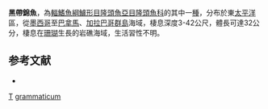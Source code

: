 {{Speciesbox 
| taxon = Thalassoma grammaticum
| status = LC
| status_system = IUCN3.1
| authority = [[Gilbert|Gilbert]], 1890
}}
'''黑帶錦魚'''，為[[輻鰭魚綱|輻鰭魚綱]][[鱸形目|鱸形目]][[隆頭魚亞目|隆頭魚亞目]][[隆頭魚科|隆頭魚科]]的其中一[[種|種]]，分布於東[[太平洋|太平洋]]區，從[[墨西哥|墨西哥]]至[[巴拿馬|巴拿馬]]、[[加拉巴哥群島|加拉巴哥群島]]海域，棲息深度3-42公尺，體長可達32公分，棲息在[[珊瑚|珊瑚]]生長的岩礁海域，生活習性不明。

==参考文献==
*{{FishBase_species|genus=Thalassoma|species=grammaticum |year=2013|month=8}}
{{Taxonbar}}

[[Category:1890年描述的鱼类|T]]
[[Category:錦魚屬|grammaticum]]